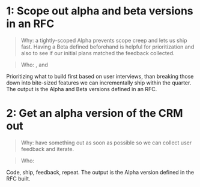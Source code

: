 # 1: Scope out alpha and beta versions in an RFC

> Why: a tightly-scoped Alpha prevents scope creep and lets us ship fast. Having a Beta defined beforehand is helpful for prioritization and also to see if our initial plans matched the feedback collected.

> Who: <TeamMember name="Arthur Moreira de Deus" photo />, <TeamMember name="Raquel Smith" photo /> and <TeamMember name="Sandy Spicer" photo />

Prioritizing what to build first based on user interviews, than breaking those down into bite-sized features we can incrementally ship within the quarter.
The output is the Alpha and Beta versions defined in an RFC.

# 2: Get an alpha version of the CRM out

> Why: have something out as soon as possible so we can collect user feedback and iterate.

> Who: <TeamMember name="Arthur Moreira de Deus" photo />

Code, ship, feedback, repeat. The output is the Alpha version defined in the RFC built.
